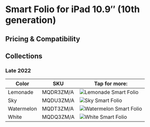 
# Smart Folio for iPad 10.9″ (10th generation)

## Pricing & Compatibility

## Collections

### Late 2022

| Color | SKU | Tap for more: |
| --- | --- | --- |
| Lemonade | MQDR3<wbr/>ZM/A | <Link href="/latest-ipad/ipad_10/MQDR3" scroll={true}><img src="/everypreview/MQDR3_AV4.webp" alt="Lemonade Smart Folio"/></Link> |
| Sky | MQDU3<wbr/>ZM/A | <Link href="/latest-ipad/ipad_10/MQDU3" scroll={true}><img src="/everypreview/MQDU3_AV4.webp" alt="Sky Smart Folio"/></Link> |
| Watermelon | MQDT3<wbr/>ZM/A | <Link href="/latest-ipad/ipad_10/MQDT3" scroll={true}><img src="/everypreview/MQDT3_AV4.webp" alt="Watermelon Smart Folio"/></Link> |
| White | MQDQ3<wbr/>ZM/A | <Link href="/latest-ipad/ipad_10/MQDQ3" scroll={true}><img src="/everypreview/MQDQ3_AV4.webp" alt="White Smart Folio"/></Link> |
